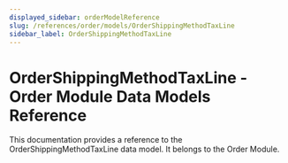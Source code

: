 ```yaml
---
displayed_sidebar: orderModelReference
slug: /references/order/models/OrderShippingMethodTaxLine
sidebar_label: OrderShippingMethodTaxLine
---
```



# OrderShippingMethodTaxLine - Order Module Data Models Reference

This documentation provides a reference to the OrderShippingMethodTaxLine data model. It belongs to the Order Module.

<SourceCodeLink link="https://github.com/medusajs/medusa/blob/a503bbe5963f95710f599c466dfb2c3956914e06/packages/modules/order/src/models/shipping-method-tax-line.ts#L33" />
